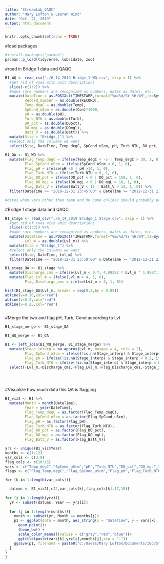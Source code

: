 ```yaml
---
title: "StreamLab_QAQC"
author: "Mary Lofton & Lauren Wind"
date: "Oct. 21, 2019"
output: html_document
---
```


```r
knitr::opts_chunk$set(echo = TRUE)
```

#load packages
```r
#install.packages("pacman")
pacman::p_load(tidyverse, lubridate, zoo)
```

#read in Bridge 1 data and QAQC
```r
B1_WQ <- read_csv("./6_14_2019 Bridge_1 WQ.csv", skip = 1) %>%
  #get rid of rows with unit descriptions
  slice(-c(1:2)) %>%
  #make sure numbers are recognized as numbers, dates as dates, etc.
  mutate(DateTime = as.POSIXct(TIMESTAMP,format="%m/%d/%Y %H:%M",tz=Sys.timezone()),
         Record_number = as.double(RECORD),
         Temp_degC = as.double(Temp),
         SpCond_uScm = as.double(Con)*1000,
         pH = as.double(pH),
         Turb_NTU = as.double(Turb),
         DO_pct = as.double(DOpct),
         DO_mgL = as.double(DOmgl),
         Batt_V = as.double(Batt)) %>%
  mutate(Site = "Bridge_1") %>%
  #select only the columns we want
  select(Site, DateTime, Temp_degC, SpCond_uScm, pH, Turb_NTU, DO_pct, DO_mgL, Batt_V) 

B1_QA <- B1_WQ %>%
  mutate(Flag_Temp_degC = ifelse(Temp_degC < -5 | Temp_degC > 30, 1, 0),
         Flag_SpCond_uScm = ifelse(SpCond_uScm < 0, 1, 0),
         Flag_pH = ifelse(pH <0 | pH >14, 1, 0),
         Flag_Turb_NTU = ifelse(Turb_NTU < 0, 1, 0), 
         Flag_DO_pct = ifelse(DO_pct < 0 | DO_pct > 150, 1, 0),
         Flag_DO_mgL = ifelse(DO_mgL < 0 | DO_mgL > 18, 1, 0),
         Flag_Batt_V = ifelse(Batt_V < 11 | Batt_V > 13, 1, 0)) %>%
  filter(DateTime <= "2018-12-31 23:45:00" & DateTime >= "2012-12-31 23:45:00")

#dates when vars other than temp and DO came online? should probably populate w/ NAs

```

#Bridge 1 stage data and QAQC
```r
B1_stage <- read_csv("./6_14_2019 Bridge_1 Stage.csv", skip = 1) %>%
  #get rid of rows with unit descriptions
  slice(-c(1:2)) %>%
  #make sure numbers are recognized as numbers, dates as dates, etc.
  mutate(DateTime = as.POSIXct(TIMESTAMP,format="%m/%d/%Y %H:%M",tz=Sys.timezone()),
         Lvl_m = as.double(Lvl_m)) %>%
  mutate(Site = "Bridge_1") %>%
  #select only the columns we want
  select(Site, DateTime, Lvl_m) %>%
  filter(DateTime <= "2018-12-31 23:50:00" & DateTime >= "2012-12-31 23:50:00")

B1_stage_QA <- B1_stage %>%
  mutate(Discharge_cms = ifelse(Lvl_m < 0.7, 4.89292 * Lvl_m ^ 1.9887,13.599 * Lvl_m - 7.0945)) %>% #function to calculate discharge
  mutate(Flag_Lvl_m = ifelse(Lvl_m > 4, 1, 0),
         Flag_Discharge_cms = ifelse(Lvl_m > 4, 1, 0))

hist(B1_stage_QA$Lvl_m, breaks = seq(0,2,by = 0.05))
abline(v=0.16,col="red")
abline(v=0.2,col="red")
abline(v=0.25,col="red")



```

#Merge the two and flag pH, Turb, Cond according to Lvl
```r
B1_stage_merge <- B1_stage_QA 

B1_WQ_merge <- B1_QA 

B1 <- left_join(B1_WQ_merge, B1_stage_merge) %>%
  mutate(Stage_interp = na.approx(Lvl_m, maxgap = 4, rule = 2),
         Flag_SpCond_uScm = ifelse(!is.na(Stage_interp) & Stage_interp<0.25,ifelse(Flag_SpCond_uScm == 0,2,12), Flag_SpCond_uScm),
         Flag_pH = ifelse(!is.na(Stage_interp) & Stage_interp < 0.2, ifelse(Flag_pH == 0,2,12), Flag_pH),
         Flag_Turb_NTU = ifelse(!is.na(Stage_interp) & Stage_interp < 0.16 , ifelse(Flag_Turb_NTU == 0,2,12), Flag_Turb_NTU)) %>%
  select(-Lvl_m,-Discharge_cms,-Flag_Lvl_m,-Flag_Discharge_cms,-Stage_interp)
  




```



#Visualize how much data this QA is flagging
```r
B1_viz2 <- B1 %>%
  mutate(Month = month(DateTime),
         Year = year(DateTime),
         Flag_Temp_degC = as.factor(Flag_Temp_degC),
         Flag_SpCond_uScm = as.factor(Flag_SpCond_uScm),
         Flag_pH = as.factor(Flag_pH),
         Flag_Turb_NTU = as.factor(Flag_Turb_NTU),
         Flag_DO_pct = as.factor(Flag_DO_pct),
         Flag_DO_mgL = as.factor(Flag_DO_mgL),
         Flag_Batt_V = as.factor(Flag_Batt_V)) 

yrz <- unique(B1_viz$Year)
months <- c(1:12)
var_cols <- c(3:9)
flag_cols <- c(10:16)
vars <- c("Temp_degC","SpCond_uScm","pH","Turb_NTU","DO_pct","DO_mgL","Batt_V")
flags <- c("Flag_Temp_degC","Flag_SpCond_uScm","Flag_pH","Flag_Turb_NTU","Flag_DO_pct","Flag_DO_mgL","Flag_Batt_V")

for (k in 1:length(var_cols)){

  datums <- B1_viz2[,c(2,var_cols[k],flag_cols[k],17,18)]
  
for (i in 1:length(yrz)){
  yr <- subset(datums, Year == yrz[i])
  
  for (j in 1:length(months)){
    month <- subset(yr, Month == months[j])
    p1 <- ggplot(data = month, aes_string(x = "DateTime", y = vars[k], colour = flags[k]))+
      geom_point()+
      theme_bw() +
      scale_color_manual(values = c("gray","red","blue"))+
      ggtitle(paste(vars[k],yrz[i],months[j],sep = "-"))
    ggsave(p1, filename = paste0("C:/Users/Mary Lofton/Documents/IGC/Stroubles_project/EDI_data_viz/",paste(vars[k],yrz[i],months[j],sep = "-"),".png"),height = 7, width = 14, units = "in")
  }
}
}
```


